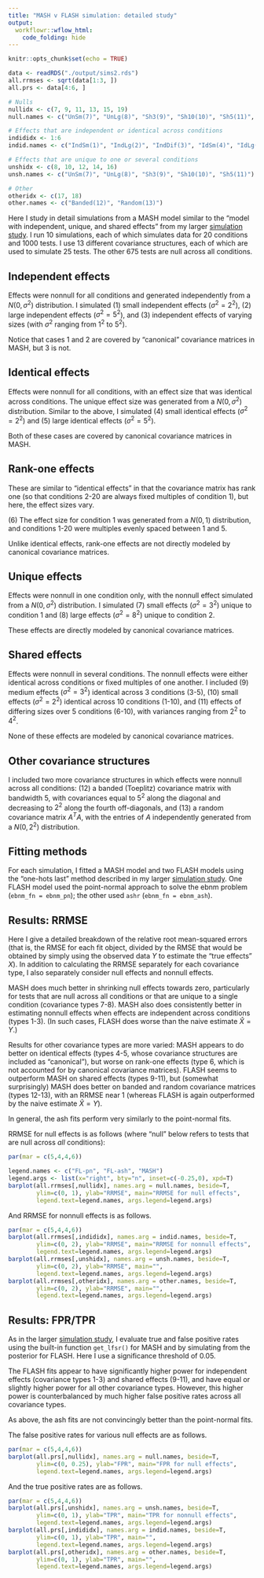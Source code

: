 ```yaml
---
title: "MASH v FLASH simulation: detailed study"
output: 
  workflowr::wflow_html:
    code_folding: hide
---
```


```r
knitr::opts_chunk$set(echo = TRUE)

data <- readRDS("./output/sims2.rds")
all.rrmses <- sqrt(data[1:3, ])
all.prs <- data[4:6, ]

# Nulls
nullidx <- c(7, 9, 11, 13, 15, 19)
null.names <- c("UnSm(7)", "UnLg(8)", "Sh3(9)", "Sh10(10)", "Sh5(11)", "Null")

# Effects that are independent or identical across conditions
indididx <- 1:6
indid.names <- c("IndSm(1)", "IndLg(2)", "IndDif(3)", "IdSm(4)", "IdLg(5)", "Rnk1(6)")

# Effects that are unique to one or several conditions
unshidx <- c(8, 10, 12, 14, 16)
unsh.names <- c("UnSm(7)", "UnLg(8)", "Sh3(9)", "Sh10(10)", "Sh5(11)")

# Other
otheridx <- c(17, 18)
other.names <- c("Banded(12)", "Random(13)")
```

Here I study in detail simulations from a MASH model similar to the "model with independent, unique, and shared effects" from my larger [simulation study](MASHvFLASHsims.html). I run 10 simulations, each of which simulates data for 20 conditions and 1000 tests. I use 13 different covariance structures, each of which are used to simulate 25 tests. The other 675 tests are null across all conditions.

## Independent effects

Effects were nonnull for all conditions and generated independently from a $N(0, \sigma^2)$ distribution. I simulated $(1)$ small independent effects ($\sigma^2 = 2^2$), $(2)$ large independent effects ($\sigma^2 = 5^2$), and $(3)$ independent effects of varying sizes (with $\sigma^2$ ranging from $1^2$ to $5^2$).

Notice that cases 1 and 2 are covered by "canonical" covariance matrices in MASH, but 3 is not.

## Identical effects

Effects were nonnull for all conditions, with an effect size that was identical across conditions. The unique effect size was generated from a $N(0, \sigma^2)$ distribution. Similar to the above, I simulated $(4)$ small identical effects ($\sigma^2 = 2^2$)  and $(5)$ large identical effects ($\sigma^2 = 5^2$).

Both of these cases are covered by canonical covariance matrices in MASH.

## Rank-one effects

These are similar to "identical effects" in that the covariance matrix has rank one (so that conditions 2-20 are always fixed multiples of condition 1), but here, the effect sizes vary.

$(6)$ The effect size for condition 1 was generated from a $N(0, 1)$ distribution, and conditions 1-20 were multiples evenly spaced between 1 and 5.

Unlike identical effects, rank-one effects are not directly modeled by canonical covariance matrices.

## Unique effects

Effects were nonnull in one condition only, with the nonnull effect simulated from a $N(0, \sigma^2)$ distribution. I simulated $(7)$ small  effects ($\sigma^2 = 3^2$) unique to condition 1 and $(8)$ large effects ($\sigma^2 = 8^2$) unique to condition 2.

These effects are directly modeled by canonical covariance matrices.

## Shared effects

Effects were nonnull in several conditions. The nonnull effects were either identical across conditions or fixed multiples of one another. I included $(9)$ medium effects ($\sigma^2 = 3^2$) identical across 3 conditions (3-5), $(10)$ small effects ($\sigma^2 = 2^2$) identical across 10 conditions (1-10), and $(11)$ effects of differing sizes over 5 conditions (6-10), with variances ranging from $2^2$ to $4^2$.

None of these effects are modeled by canonical covariance matrices.

## Other covariance structures

I included two more covariance structures in which effects were nonnull across all conditions: $(12)$ a banded (Toeplitz) covariance matrix with bandwidth 5, with covariances equal to $5^2$ along the diagonal and decreasing to $2^2$ along the fourth off-diagonals, and $(13)$ a random covariance matrix $A^T A$, with the entries of $A$ independently generated from a $N(0, 2^2)$ distribution.

## Fitting methods

For each simulation, I fitted a MASH model and two FLASH models using the "one-hots last" method described in my larger [simulation study](MASHvFLASHsims.html). One FLASH model used the point-normal approach to solve the ebnm problem (`ebnm_fn = ebnm_pn`); the other used `ashr` (`ebnm_fn = ebnm_ash`).

## Results: RRMSE 

Here I give a detailed breakdown of the relative root mean-squared errors (that is, the RMSE for each fit object, divided by the RMSE that would be obtained by simply using the observed data $Y$ to estimate the "true effects" $X$). In addition to calculating the RRMSE separately for each covariance type, I also separately consider null effects and nonnull effects. 

MASH does much better in shrinking null effects towards zero, particularly for tests that are null across all conditions or that are unique to a single condition (covariance types 7-8). MASH also does consistently better in estimating nonnull effects when effects are independent across conditions (types 1-3). (In such cases, FLASH does worse than the naive estimate $\hat{X} = Y$.)

Results for other covariance types are more varied: MASH appears to do better on identical effects (types 4-5, whose covariance structures are included as "canonical"), but worse on rank-one effects (type 6, which is not accounted for by canonical covariance matrices). FLASH seems to outperform MASH on shared effects (types 9-11), but (somewhat surprisingly) MASH does better on banded and random covariance matrices (types 12-13), with an RRMSE near 1 (whereas FLASH is again outperformed by the naive estimate $\hat{X} = Y$).

In general, the ash fits perform very similarly to the point-normal fits.

RRMSE for null effects is as follows (where "null" below refers to tests that are null across *all* conditions):

```r
par(mar = c(5,4,4,6))

legend.names <- c("FL-pn", "FL-ash", "MASH")
legend.args <- list(x="right", bty="n", inset=c(-0.25,0), xpd=T)
barplot(all.rrmses[,nullidx], names.arg = null.names, beside=T,
        ylim=c(0, 1), ylab="RRMSE", main="RRMSE for null effects",
        legend.text=legend.names, args.legend=legend.args)
```

And RRMSE for nonnull effects is as follows.

```r
par(mar = c(5,4,4,6))
barplot(all.rrmses[,indididx], names.arg = indid.names, beside=T,
        ylim=c(0, 2), ylab="RRMSE", main="RRMSE for nonnull effects",
        legend.text=legend.names, args.legend=legend.args)
barplot(all.rrmses[,unshidx], names.arg = unsh.names, beside=T,
        ylim=c(0, 2), ylab="RRMSE", main="",
        legend.text=legend.names, args.legend=legend.args)
barplot(all.rrmses[,otheridx], names.arg = other.names, beside=T,
        ylim=c(0, 2), ylab="RRMSE", main="",
        legend.text=legend.names, args.legend=legend.args)
```

## Results: FPR/TPR

As in the larger [simulation study](MASHvFLASHsims.html), I evaluate true and false positive rates using the built-in function `get_lfsr()` for MASH and by simulating from the posterior for FLASH. Here I use a significance threshold of 0.05. 

The FLASH fits appear to have significantly higher power for independent effects (covariance types 1-3) and shared effects (9-11), and have equal or slightly higher power for all other covariance types. However, this higher power is counterbalanced by much higher false positive rates across all covariance types.

As above, the ash fits are not convincingly better than the point-normal fits.

The false positive rates for various null effects are as follows.
```r
par(mar = c(5,4,4,6))
barplot(all.prs[,nullidx], names.arg = null.names, beside=T,
        ylim=c(0, 0.25), ylab="FPR", main="FPR for null effects",
        legend.text=legend.names, args.legend=legend.args)
```

And the true positive rates are as follows.
```r
par(mar = c(5,4,4,6))
barplot(all.prs[,unshidx], names.arg = unsh.names, beside=T,
        ylim=c(0, 1), ylab="TPR", main="TPR for nonnull effects",
        legend.text=legend.names, args.legend=legend.args)
barplot(all.prs[,indididx], names.arg = indid.names, beside=T,
        ylim=c(0, 1), ylab="TPR", main="",
        legend.text=legend.names, args.legend=legend.args)
barplot(all.prs[,otheridx], names.arg = other.names, beside=T,
        ylim=c(0, 1), ylab="TPR", main="",
        legend.text=legend.names, args.legend=legend.args)
```
